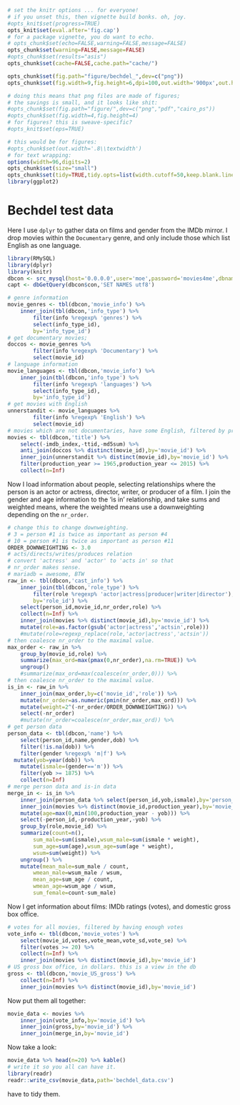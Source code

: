 ```r
# set the knitr options ... for everyone!
# if you unset this, then vignette build bonks. oh, joy.
#opts_knit$set(progress=TRUE)
opts_knit$set(eval.after='fig.cap')
# for a package vignette, you do want to echo.
# opts_chunk$set(echo=FALSE,warning=FALSE,message=FALSE)
opts_chunk$set(warning=FALSE,message=FALSE)
#opts_chunk$set(results="asis")
opts_chunk$set(cache=FALSE,cache.path="cache/")

opts_chunk$set(fig.path="figure/bechdel_",dev=c("png"))
opts_chunk$set(fig.width=9,fig.height=6,dpi=100,out.width='900px',out.height='600px')

# doing this means that png files are made of figures;
# the savings is small, and it looks like shit:
#opts_chunk$set(fig.path="figure/",dev=c("png","pdf","cairo_ps"))
#opts_chunk$set(fig.width=4,fig.height=4)
# for figures? this is sweave-specific?
#opts_knit$set(eps=TRUE)

# this would be for figures:
#opts_chunk$set(out.width='.8\\textwidth')
# for text wrapping:
options(width=96,digits=2)
opts_chunk$set(size="small")
opts_chunk$set(tidy=TRUE,tidy.opts=list(width.cutoff=50,keep.blank.line=TRUE))
library(ggplot2)
```

# Bechdel test data

Here I use `dplyr` to gather data on films and gender from the IMDb mirror.
I drop movies within the `Documentary` genre, and only include those
which list English as one language.

```r
library(RMySQL)
library(dplyr)
library(knitr)
dbcon <- src_mysql(host='0.0.0.0',user='moe',password='movies4me',dbname='IMDB',port=23306)
capt <- dbGetQuery(dbcon$con,'SET NAMES utf8')

# genre information
movie_genres <- tbl(dbcon,'movie_info') %>%
	inner_join(tbl(dbcon,'info_type') %>% 
		filter(info %regexp% 'genres') %>%
		select(info_type_id),
		by='info_type_id') 
# get documentary movies;
doccos <- movie_genres %>% 
		filter(info %regexp% 'Documentary') %>%
		select(movie_id)
# language information
movie_languages <- tbl(dbcon,'movie_info') %>%
	inner_join(tbl(dbcon,'info_type') %>% 
		filter(info %regexp% 'languages') %>%
		select(info_type_id),
		by='info_type_id') 
# get movies with English
unnerstandit <- movie_languages %>% 
		filter(info %regexp% 'English') %>%
		select(movie_id)
# movies which are not documentaries, have some English, filtered by production year
movies <- tbl(dbcon,'title') %>%
	select(-imdb_index,-ttid,-md5sum) %>%
	anti_join(doccos %>% distinct(movie_id),by='movie_id') %>%
	inner_join(unnerstandit %>% distinct(movie_id),by='movie_id') %>%
	filter(production_year >= 1965,production_year <= 2015) %>%
	collect(n=Inf) 
```

Now I load information about people, selecting relationships where the person
is an actor or actress, director, writer, or producer of a film. I join the
gender and age information to the 'is in' relationship, and take sums
and weighted means, where the weighted means use a downweighting depending
on the `nr_order`.

```r
# change this to change downweighting.
# 3 = person #1 is twice as important as person #4
# 10 = person #1 is twice as important as person #11
ORDER_DOWNWEIGHTING <- 3.0
# acts/directs/writes/produces relation
# convert 'actress' and 'actor' to 'acts in' so that
# nr_order makes sense. 
# mariadb = awesome, BTW
raw_in <- tbl(dbcon,'cast_info') %>%
	inner_join(tbl(dbcon,'role_type') %>% 
		filter(role %regexp% 'actor|actress|producer|writer|director'),
		by='role_id') %>%
	select(person_id,movie_id,nr_order,role) %>%
	collect(n=Inf) %>%
	inner_join(movies %>% distinct(movie_id),by='movie_id') %>%
	mutate(role=as.factor(gsub('actor|actress','actsin',role)))
	#mutate(role=regexp_replace(role,'actor|actress','actsin')) 
# then coalesce nr_order to the maximal value.
max_order <- raw_in %>%
	group_by(movie_id,role) %>% 
	summarize(max_ord=max(pmax(0,nr_order),na.rm=TRUE)) %>%
	ungroup() 
	#summarize(max_ord=max(coalesce(nr_order,0))) %>%
# then coalesce nr_order to the maximal value.
is_in <- raw_in %>%
	inner_join(max_order,by=c('movie_id','role')) %>%
	mutate(nr_order=as.numeric(pmin(nr_order,max_ord))) %>%
	mutate(weight=2^(-nr_order/ORDER_DOWNWEIGHTING)) %>%
	select(-nr_order)
	#mutate(nr_order=coalesce(nr_order,max_ord)) %>%
# get person data
person_data <- tbl(dbcon,'name') %>%
	select(person_id,name,gender,dob) %>%
	filter(!is.na(dob)) %>%
	filter(gender %regexp% 'm|f') %>%
  mutate(yob=year(dob)) %>%
	mutate(ismale=(gender=='m')) %>%
	filter(yob >= 1875) %>%
	collect(n=Inf) 
# merge person data and is-in data
merge_in <- is_in %>% 
	inner_join(person_data %>% select(person_id,yob,ismale),by='person_id') %>%
	inner_join(movies %>% distinct(movie_id,production_year),by='movie_id') %>%
	mutate(age=max(0,min(100,production_year - yob))) %>%
	select(-person_id,-production_year,-yob) %>%
	group_by(role,movie_id) %>%
	summarize(count=n(),
		sum_male=sum(ismale),wsum_male=sum(ismale * weight),
		sum_age=sum(age),wsum_age=sum(age * weight),
		wsum=sum(weight)) %>%
	ungroup() %>%
	mutate(mean_male=sum_male / count,
		wmean_male=wsum_male / wsum,
		mean_age=sum_age / count,
		wmean_age=wsum_age / wsum,
		sum_female=count-sum_male) 
```

Now I get information about films: IMDb ratings (votes), and domestic gross box office.

```r
# votes for all movies, filtered by having enough votes
vote_info <- tbl(dbcon,'movie_votes') %>% 
	select(movie_id,votes,vote_mean,vote_sd,vote_se) %>%
	filter(votes >= 20) %>%
	collect(n=Inf) %>%
	inner_join(movies %>% distinct(movie_id),by='movie_id') 
# US gross box office, in dollars. this is a view in the db
gross <- tbl(dbcon,'movie_US_gross') %>% 
	collect(n=Inf) %>%
	inner_join(movies %>% distinct(movie_id),by='movie_id') 
```

Now put them all together:
```r
movie_data <- movies %>%
	inner_join(vote_info,by='movie_id') %>%
	inner_join(gross,by='movie_id') %>%
	inner_join(merge_in,by='movie_id') 
```

Now take a look:

```r
movie_data %>% head(n=20) %>% kable()
# write it so you all can have it.
library(readr)
readr::write_csv(movie_data,path='bechdel_data.csv')
```

have to tidy them.
